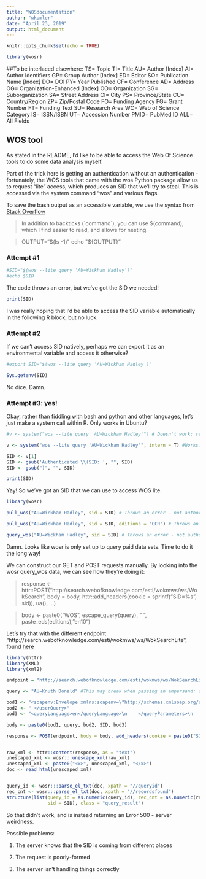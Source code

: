 ```yaml
---
title: "WOSdocumentation"
author: "wkumler"
date: "April 23, 2019"
output: html_document
---
```


```r
knitr::opts_chunk$set(echo = TRUE)

library(wosr)
```

##To be interlaced elsewhere:
TS= Topic 
TI= Title 
AU= Author [Index] 
AI= Author Identifiers 
GP= Group Author [Index] 
ED= Editor 
SO= Publication Name [Index] 
DO= DOI 
PY= Year Published 
CF= Conference 
AD= Address 
OG= Organization-Enhanced [Index] 
OO= Organization 
SG= Suborganization
SA= Street Address 
CI= City 
PS= Province/State 
CU= Country/Region 
ZP= Zip/Postal Code 
FO= Funding Agency 
FG= Grant Number 
FT= Funding Text 
SU= Research Area 
WC= Web of Science Category 
IS= ISSN/ISBN 
UT= Accession Number 
PMID= PubMed ID 
ALL= All Fields 

## WOS tool

As stated in the README, I'd like to be able to access the Web Of Science tools to do some data analysis myself.

Part of the trick here is getting an authentication without an authentication - fortunately, the WOS tools that came with the wos Python package allow us to request "lite" access, which produces an SID that we'll try to steal. This is accessed via the system command "wos" and various flags.

To save the bash output as an accessible variable, we use the syntax from [Stack Overflow](https://stackoverflow.com/questions/4651437/how-do-i-set-a-variable-to-the-output-of-a-command-in-bash)

> In addition to backticks (\`command\`), you can use $(command), which I find easier to read, and allows for nesting.

> OUTPUT="$(ls -1)"
> echo "${OUTPUT}"

### Attempt \#1

```bash
#SID="$(wos --lite query 'AU=Wickham Hadley')"
#echo $SID
```

The code throws an error, but we've got the SID we needed!

```r
print(SID)
```

I was really hoping that I'd be able to access the SID variable automatically in
the following R block, but no luck.

### Attempt \#2

If we can't access SID natively, perhaps we can export it as an environmental
variable and access it otherwise?

```bash
#export SID="$(wos --lite query 'AU=Wickham Hadley')"
```

```r
Sys.getenv(SID)
```

No dice. Damn.

### Attempt \#3: yes!

Okay, rather than fiddling with bash and python and other languages, let's just
make a system call within R. Only works in Ubuntu?

```r
#v <- system("wos --lite query 'AU=Wickham Hadley'") # Doesn't work: returns v empty

v <- system("wos --lite query 'AU=Wickham Hadley'", intern = T) #Works!

SID <- v[1]
SID <- gsub('Authenticated \\(SID: ', "", SID)
SID <- gsub(")", "", SID)

print(SID)
```

Yay! So we've got an SID that we can use to access WOS lite.

```r
library(wosr)

pull_wos("AU=Wickham Hadley", sid = SID) # Throws an error - not authorized

pull_wos("AU=Wickham Hadley", sid = SID, editions = "CCR") # Throws an error - not authorized

query_wos("AU=Wickham Hadley", sid = SID) # Throws an error - not authorized
```

Damn. Looks like wosr is only set up to query paid data sets. Time to do it the long way!

We can construct our GET and POST requests manually. By looking into the wosr 
query_wos data, we can see how they're doing it:

> response <- httr::POST("http://search.webofknowledge.com/esti/wokmws/ws/WokSearch", 
        body = body, httr::add_headers(cookie = sprintf("SID=%s", 
            sid)), ua(), ...)
            
> body <- paste0("<soapenv:Envelope xmlns:soapenv=\"http://schemas.xmlsoap.org/soap/envelope/\"\n    xmlns:woksearch=\"http://woksearch.v3.wokmws.thomsonreuters.com\">\n    <soapenv:Header/>\n    <soapenv:Body>\n    <woksearch:search>\n    <queryParameters>\n    <databaseId>WOS</databaseId>\n    <userQuery> ", 
        escape_query(query), 
        " </userQuery>", 
        paste_eds(editions), 
        "<queryLanguage>en</queryLanguage>\n    </queryParameters>\n    <retrieveParameters>\n    <firstRecord>1</firstRecord>\n    <count>0</count>\n    </retrieveParameters>\n    </woksearch:search>\n    </soapenv:Body>\n    </soapenv:Envelope>")
            
Let's try that with the different endpoint "http://search.webofknowledge.com/esti/wokmws/ws/WokSearchLite",
found [here](http://help.incites.clarivate.com/wosWebServicesLite/WebServicesLiteOverviewGroup/Introduction/serviceEndpointAddresses.html)

```r
library(httr)
library(XML)
library(xml2)

endpoint = "http://search.webofknowledge.com/esti/wokmws/ws/WokSearchLite"

query <- "AU=Knuth Donald" #This may break when passing an ampersand: see wosr:::escape_query

bod1 <- "<soapenv:Envelope xmlns:soapenv=\"http://schemas.xmlsoap.org/soap/envelope/\"\n    xmlns:woksearch=\"http://woksearch.v3.wokmws.thomsonreuters.com\">\n    <soapenv:Header/>\n    <soapenv:Body>\n    <woksearch:search>\n    <queryParameters>\n    <databaseId>WOS</databaseId>\n    <userQuery> "
bod2 <- " </userQuery>"
bod3 <- "<queryLanguage>en</queryLanguage>\n    </queryParameters>\n    <retrieveParameters>\n    <firstRecord>1</firstRecord>\n    <count>0</count>\n    </retrieveParameters>\n    </woksearch:search>\n    </soapenv:Body>\n    </soapenv:Envelope>"

body <- paste0(bod1, query, bod2, SID, bod3)

response <- POST(endpoint, body = body, add_headers(cookie = paste0("SID=", SID)), wosr:::ua())


raw_xml <- httr::content(response, as = "text")
unescaped_xml <- wosr:::unescape_xml(raw_xml)
unescaped_xml <- paste0("<x>", unescaped_xml, "</x>")
doc <- read_html(unescaped_xml)


query_id <- wosr:::parse_el_txt(doc, xpath = "//queryid")
rec_cnt <- wosr:::parse_el_txt(doc, xpath = "//recordsfound")
structure(list(query_id = as.numeric(query_id), rec_cnt = as.numeric(rec_cnt), 
               sid = SID), class = "query_result")
```

So that didn't work, and is instead returning an Error 500 - server weirdness.

Possible problems:

1. The server knows that the SID is coming from different places

2. The request is poorly-formed

3. The server isn't handling things correctly